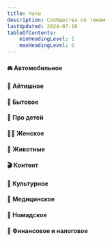 ```yaml
---
title: Чаты
description: Сообщества по темам
lastUpdated: 2024-07-18
tableOfContents:
    minHeadingLevel: 1
    maxHeadingLevel: 6
---
```



#### 🚘 Автомобильное

<LinkCard title="Испания. Авто" description="" href="https://t.me/drive_es" target="_blank"  />

#### 🐞 Айтишное

<LinkCard title="IT España" description="" href="https://t.me/IT_Spain" target="_blank"  />
<LinkCard title="Madrid Tech Community" description="" href="https://t.me/imaguru_tech" target="_blank"  />

#### 🏡 Бытовое

<LinkCard title="Испания. Дом" description="" href="https://t.me/esp_casa" target="_blank"  />

#### 🐰 Про детей

<LinkCard title="Беременность/роды Мадрид" description="" href="https://chat.whatsapp.com/GoQ1itA57bZHsHKca4tHOS" target="_blank"  />
<LinkCard title="🌼 Мамочки Мадрид Испания 🇪🇸" description="" href="https://t.me/madresenmadrid" target="_blank"  />

#### 🤷‍♀️ Женское

<LinkCard title="Номадки в Мадриде без диктатуры" description="" href="https://t.me/madridnomadesse" target="_blank"  />
<LinkCard title="Madrid Women 🖤" description="" href="https://t.me/women_madrid" target="_blank"  />
<LinkCard title="Girls and Madrid" description="" href="https://t.me/girlsandmadrid" target="_blank"  />

#### 🐾 Животные

<LinkCard title="Испания с питомцем"  href="https://t.me/+7VxrgTDXQiFjMTU6" target="_blank"  />

#### 🎬 Контент

<LinkCard title="Мадридские киношники"
          description="Сообщество фотографов, видеографов, сценаристов и всех, кто связан с кино и созданием контента"
          href="https://t.me/kinomadrid" target="_blank"  />

#### 👺 Культурное

<LinkCard title="ПО ИСПАНИИ 🌞 Клуб Активных Путешественников" description="" href="https://t.me/+dOJBA9UoEwYxYjlk" target="_blank"  />
<LinkCard title="Испания. Афиша" description="Анонсы событий в Испании. Концерты, фестивали, спорт, кино, выставки." href="https://t.me/esp_eventos" target="_blank"  />

#### 🏥 Медицинское

<LinkCard title="Испания. Здоровье" description="" href="https://t.me/esp_salud" target="_blank"  />
<LinkCard title="Chat Apteka Spain🧬EpiGen" description="" href="https://t.me/aptekabrc" target="_blank"  />

#### 🫨 Номадское

<LinkCard title="Номады в Мадриде" description="" href="https://t.me/+4ccS_x5DADAwMjM6" target="_blank"  />
<LinkCard title="Чат Digital Nomad Spain 🇪🇸 Цифровые кочевники: Испания" description="" href="https://t.me/chatfornomads" target="_blank"  />
<LinkCard title="Digital Nomad Visa to Spain" description="" href="https://t.me/digitalnomadvisatospain" target="_blank"  />
<LinkCard title="🇪🇸 Испания MigRun: релокация, эмиграция, digital nomad, другие визы и не только" description="" href="https://t.me/spain_migrun" target="_blank"  />
<LinkCard title="Виза D Испания" description="" href="https://t.me/visadesp" target="_blank"  />
<LinkCard title="Номады Испании говорят за жизнь" description="Культурный флуд чат" href="https://t.me/nomadsgowild" target="_blank"  />

#### 💸 Финансовое и налоговое

<LinkCard title="Испания. Деньги" description="Банки, карты, переводы, налоги, страховки, бизнес" href="https://t.me/esp_dinero" target="_blank"  />
<LinkCard title="Налоги 🇪🇸 Digital Nomad Visa Spain. 🇪🇸 Цифровые кочевники Испания" description="" href="https://t.me/taxesnomadspain" target="_blank"  />
<LinkCard title="Деньги. Инвестиции. Налоги" description="" href="https://t.me/eumoney" target="_blank"  />
